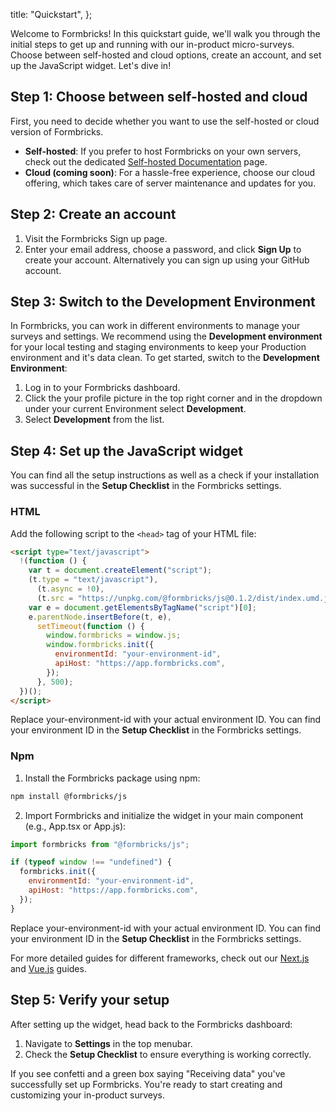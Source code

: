 
  title: "Quickstart",
};

Welcome to Formbricks! In this quickstart guide, we'll walk you through the initial steps to get up and running with our in-product micro-surveys. Choose between self-hosted and cloud options, create an account, and set up the JavaScript widget. Let's dive in!

## Step 1: Choose between self-hosted and cloud

First, you need to decide whether you want to use the self-hosted or cloud version of Formbricks.

- **Self-hosted**: If you prefer to host Formbricks on your own servers, check out the dedicated [Self-hosted Documentation](/docs/self-hosting/deployment) page.
- **Cloud (coming soon)**: For a hassle-free experience, choose our cloud offering, which takes care of server maintenance and updates for you.

## Step 2: Create an account

1. Visit the Formbricks Sign up page.
2. Enter your email address, choose a password, and click **Sign Up** to create your account. Alternatively you can sign up using your GitHub account.

## Step 3: Switch to the Development Environment

In Formbricks, you can work in different environments to manage your surveys and settings. We recommend using the **Development environment** for your local testing and staging environments to keep your Production environment and it's data clean. To get started, switch to the **Development Environment**:

1. Log in to your Formbricks dashboard.
2. Click the your profile picture in the top right corner and in the dropdown under your current Environment select **Development**.
3. Select **Development** from the list.

## Step 4: Set up the JavaScript widget

You can find all the setup instructions as well as a check if your installation was successful in the **Setup Checklist** in the Formbricks settings.

### HTML

Add the following script to the `<head>` tag of your HTML file:

```html
<script type="text/javascript">
  !(function () {
    var t = document.createElement("script");
    (t.type = "text/javascript"),
      (t.async = !0),
      (t.src = "https://unpkg.com/@formbricks/js@0.1.2/dist/index.umd.js");
    var e = document.getElementsByTagName("script")[0];
    e.parentNode.insertBefore(t, e),
      setTimeout(function () {
        window.formbricks = window.js;
        window.formbricks.init({
          environmentId: "your-environment-id",
          apiHost: "https://app.formbricks.com",
        });
      }, 500);
  })();
</script>
```

Replace your-environment-id with your actual environment ID. You can find your environment ID in the **Setup Checklist** in the Formbricks settings.

### Npm

1. Install the Formbricks package using npm:

```bash
npm install @formbricks/js
```

2. Import Formbricks and initialize the widget in your main component (e.g., App.tsx or App.js):

```javascript
import formbricks from "@formbricks/js";

if (typeof window !== "undefined") {
  formbricks.init({
    environmentId: "your-environment-id",
    apiHost: "https://app.formbricks.com",
  });
}
```

Replace your-environment-id with your actual environment ID. You can find your environment ID in the **Setup Checklist** in the Formbricks settings.

For more detailed guides for different frameworks, check out our [Next.js](/docs/getting-started/nextjs) and [Vue.js](/docs/getting-started/vuejs) guides.

## Step 5: Verify your setup

After setting up the widget, head back to the Formbricks dashboard:

1. Navigate to **Settings** in the top menubar.
2. Check the **Setup Checklist** to ensure everything is working correctly.

If you see confetti and a green box saying "Receiving data" you've successfully set up Formbricks. You're ready to start creating and customizing your in-product surveys.

